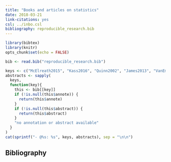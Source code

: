 ```yaml
---
title: "Books and articles on statistics"
date: 2018-03-21
link-citations: yes
csl: ../inbo.csl
bibliography: reproducible_research.bib
---
```


```r
library(bibtex)
library(knitr)
opts_chunk$set(echo = FALSE)
```

```r
bib <- read.bib("reproducible_research.bib")
```

```r
keys <- c("McElreath2015", "Kass2016", "Quinn2002", "James2013", "VanEmden2008", "Agresti2002a", "VanBelle2008", "Grolemund2016", "Baddeley2015", "Hobbs2015", "Zuur2017", "Zuur2010", "Kelleher2011", "Lohr2010", "Zuur2009c", "Zuur2016", "Gelman2007b", "Lindenmayer2010d", "Bolker2008a")
abstracts <- sapply(
  keys, 
  function(key){
    this <- bib[[key]]
    if (!is.null(this$annote)) {
      return(this$annote)
    }
    if (!is.null(this$abstract)) {
      return(this$abstract)
    }
    "no annotation or abstract available"
  }
)
cat(sprintf("- @%s: %s", keys, abstracts), sep = "\n\n")
```

## Bibliography
